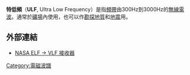 '''特低頻'''（'''ULF''', Ultra Low Frequency）是指[[频段|頻帶]]由300Hz到3000Hz的[[無線電波|無線電波]]。通常於[[礦場|礦場]]內使用，也可以作[[地質勘探|勘探地質]]和[[地震|地震]]用。

==外部連結==
* [http://spaceweather.com/glossary/inspire.html NASA ELF -> VLF 接收器] {{Wayback|url=http://spaceweather.com/glossary/inspire.html |date=20110514085532 }}

{{EMSpectrum}}
{{無線電}}

{{com-stub}}
{{physics-stub}}

[[Category:電磁波譜|Category:電磁波譜]]